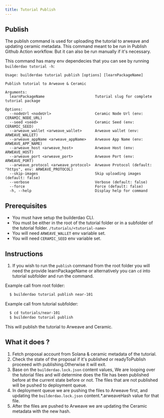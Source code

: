 ```yaml
---
title: Tutorial Publish
---
```



## Publish

The publish command is used for uploading the tutorial to arweave and updating ceramic metadata. This command meant to be run in Publish Github Action workflow. But it can also be run manually if it's necessary.

This command has many env dependecies that you can see by running `builderdao tutorial -h`:

```
Usage: builderdao tutorial publish [options] [learnPackageName]

Publish tutorial to Arweave & Ceramic

Arguments:
  learnPackageName                       Tutorial slug for complete tutorial package

Options:
  --nodeUrl <nodeUrl>                    Ceramic Node Url (env: CERAMIC_NODE_URL)
  --seed <seed>                          Ceramic Seed (env: CERAMIC_SEED)
  --arweave_wallet <arweave_wallet>      Arweave wallet (env: ARWEAVE_WALLET)
  --arweave_appName <arweave_appName>    Arweave App Name (env: ARWEAVE_APP_NAME)
  --arweave_host <arweave_host>          Arweave Host (env: ARWEAVE_HOST)
  --arweave_port <arweave_port>          Arweave Port (env: ARWEAVE_PORT)
  --arweave_protocol <arweave_protocol>  Arweave Protocol (default: "https", env: ARWEAVE_PROTOCOL)
  --skip-images                          Skip uploading images (default: false)
  --verbose                              Verbose (default: false)
  --force                                Force (default: false)
  -h, --help                             Display help for command
```

## Prerequisites

- You must have setup the builderdao CLI.
- You must be either in the root of the tutorial folder or in a subfolder of the tutorial folder. `/tutorials/<tutorial-name>`
- You will need `ARWEAVE_WALLET` env variable set.
- You will need `CERAMIC_SEED` env variable set.

## Instructions

1.  If you wish to run the `publish` command from the root folder you will need the provide learnPackageName or alternatively you can `cd` into tutorial subfolder and run the command.

Example call from root folder:

```bash
  $ builderdao tutorial publish near-101
```

Example call from tutorial subfolder:

```bash
  $ cd tutorials/near-101
  $ builderdao tutorial publish
```

This will publish the tutorial to Arweave and Ceramic.

## What it does ?

1. Fetch proposal account from Solana & ceramic metadata of the tutorial.
2. Check the state of the proposal if it's published or readyToPublish proceeed with publishing.Otherwise it will exit.
3. Base on the `builderdao.lock.json` content values, We are looping over the tutorial files and will determine does the file has been published before at the current state before or not. The files that are not published will be pushed to deployment queue.
4. In deployment queue we are pushing the files to Arweave first, and updating the `builderdao.lock.json` content.\*.arweaveHash value for that file.
5. After the files are pushed to Arweave we are updating the Ceramic metadata with the new hash.

<Authors path="apps/docs/pages/builderdao-cli/tutorial-publish.mdx" />
